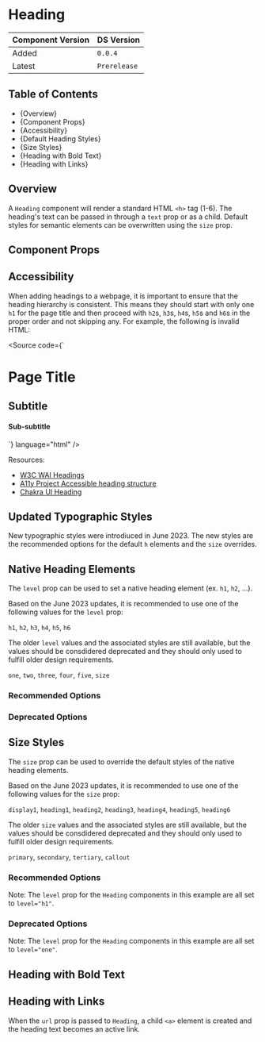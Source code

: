 

<Meta of={HeadingStories} />

# Heading

| Component Version | DS Version   |
| ----------------- | ------------ |
| Added             | `0.0.4`      |
| Latest            | `Prerelease` |

## Table of Contents

- {<Link href="#overview" target="_self">Overview</Link>}
- {<Link href="#component-props" target="_self">Component Props</Link>}
- {<Link href="#accessibility" target="_self">Accessibility</Link>}
- {<Link href="#default-heading-styles" target="_self">Default Heading Styles</Link>}
- {<Link href="#size-styles" target="_self">Size Styles</Link>}
- {<Link href="#heading-with-bold-text" target="_self">Heading with Bold Text</Link>}
- {<Link href="#heading-with-links" target="_self">Heading with Links</Link>}

## Overview

<Description of={HeadingStories} />

A `Heading` component will render a standard HTML `<h>` tag (1-6). The heading's
text can be passed in through a `text` prop or as a child. Default styles for
semantic elements can be overwritten using the `size` prop.

## Component Props

<Canvas of={HeadingStories.WithControls} />

<ArgTypes of={HeadingStories.WithControls} />

## Accessibility

When adding headings to a webpage, it is important to ensure that the heading
hierarchy is consistent. This means they should start with only one `h1` for the
page title and then proceed with `h2`s, `h3`s, `h4`s, `h5`s and `h6`s in the
proper order and not skipping any. For example, the following is invalid HTML:

<Source
  code={`
<h1>Page Title</h1>
<h2>Subtitle</h2>
<h4>Sub-subtitle</h4>
`}
  language="html"
/>

Resources:

- [W3C WAI Headings](https://www.w3.org/WAI/tutorials/page-structure/headings/)
- [A11y Project Accessible heading structure](https://www.a11yproject.com/posts/how-to-accessible-heading-structure/)
- [Chakra UI Heading](https://chakra-ui.com/docs/components/typography/heading)

## Updated Typographic Styles

New typographic styles were introdiuced in June 2023. The new styles are the
recommended options for the default `h` elements and the `size` overrides.

## Native Heading Elements

The `level` prop can be used to set a native heading element (ex. `h1`, `h2`,
...).

Based on the June 2023 updates, it is recommended to use one of the following
values for the `level` prop:

`h1`, `h2`, `h3`, `h4`, `h5`, `h6`

The older `level` values and the associated styles are still available, but the
values should be consdidered deprecated and they should only used to fulfill
older design requirements.

`one`, `two`, `three`, `four`, `five`, `size`

### Recommended Options

<Canvas of={HeadingStories.DefaultStyles} />

### Deprecated Options

<Canvas of={HeadingStories.DefaultStylesDeprecated} />

## Size Styles

The `size` prop can be used to override the default styles of the native heading
elements.

Based on the June 2023 updates, it is recommended to use one of the following
values for the `size` prop:

`display1`, `heading1`, `heading2`, `heading3`, `heading4`, `heading5`,
`heading6`

The older `size` values and the associated styles are still available, but the
values should be consdidered deprecated and they should only used to fulfill
older design requirements.

`primary`, `secondary`, `tertiary`, `callout`

### Recommended Options

Note: The `level` prop for the `Heading` components in this example are all set
to `level="h1"`.

<Canvas of={HeadingStories.SizeStyles} />

### Deprecated Options

Note: The `level` prop for the `Heading` components in this example are all set
to `level="one"`.

<Canvas of={HeadingStories.SizeStylesDeprecated} />

## Heading with Bold Text

<Canvas of={HeadingStories.BoldText} />

## Heading with Links

When the `url` prop is passed to `Heading`, a child `<a>` element is created and
the heading text becomes an active link.

<Canvas of={HeadingStories.Links} />
